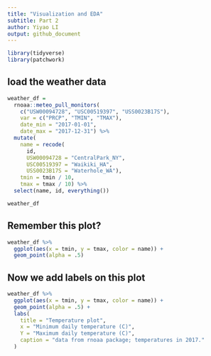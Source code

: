 ```yaml
---
title: "Visualization and EDA"
subtitle: Part 2
author: Yiyao LI
output: github_document
---
```


```r
library(tidyverse)
library(patchwork)
```

## load the weather data

```r
weather_df = 
  rnoaa::meteo_pull_monitors(
    c("USW00094728", "USC00519397", "USS0023B17S"),
    var = c("PRCP", "TMIN", "TMAX"), 
    date_min = "2017-01-01",
    date_max = "2017-12-31") %>%
  mutate(
    name = recode(
      id, 
      USW00094728 = "CentralPark_NY", 
      USC00519397 = "Waikiki_HA",
      USS0023B17S = "Waterhole_WA"),
    tmin = tmin / 10,
    tmax = tmax / 10) %>%
  select(name, id, everything())

weather_df
```

## Remember this plot?

```r
weather_df %>%
  ggplot(aes(x = tmin, y = tmax, color = name)) +
  geom_point(alpha = .5)
```

## Now we add labels on this plot

```r
weather_df %>%
  ggplot(aes(x = tmin, y = tmax, color = name)) +
  geom_point(alpha = .5) +
  labs(
    title = "Temperature plot",
    x = "Minimum daily temperature (C)",
    Y = "Maximum daily temperature (C)",
    caption = "data from rnoaa package; temperatures in 2017."
  )
```

